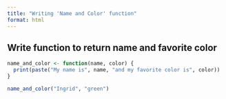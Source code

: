 ```yaml
---
title: "Writing 'Name and Color' function"
format: html
---
```


## Write function to return name and favorite color
```r
name_and_color <- function(name, color) {
  print(paste("My name is", name, "and my favorite color is", color))
}

name_and_color("Ingrid", "green")
```

